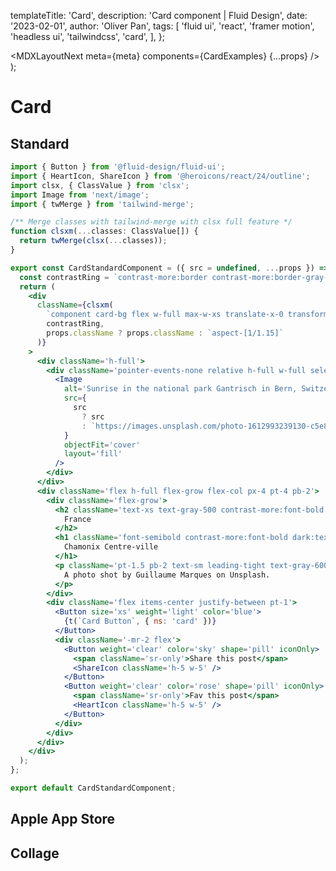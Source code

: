 
  templateTitle: 'Card',
  description: 'Card component | Fluid Design',
  date: '2023-02-01',
  author: 'Oliver Pan',
  tags: [
    'fluid ui',
    'react',
    'framer motion',
    'headless ui',
    'tailwindcss',
    'card',
  ],
};

  <MDXLayoutNext meta={meta} components={CardExamples} {...props} />
);

# Card

## Standard

<CodeFrame title='Standard'>
  <CardExamples.Standard />
</CodeFrame>

```jsx
import { Button } from '@fluid-design/fluid-ui';
import { HeartIcon, ShareIcon } from '@heroicons/react/24/outline';
import clsx, { ClassValue } from 'clsx';
import Image from 'next/image';
import { twMerge } from 'tailwind-merge';

/** Merge classes with tailwind-merge with clsx full feature */
function clsxm(...classes: ClassValue[]) {
  return twMerge(clsx(...classes));
}

export const CardStandardComponent = ({ src = undefined, ...props }) => {
  const contrastRing = `contrast-more:border contrast-more:border-gray-800 dark:contrast-more:border-gray-200`;
  return (
    <div
      className={clsxm(
        `component card-bg flex w-full max-w-xs translate-x-0 transform flex-col overflow-hidden rounded-xl bg-gray-50 shadow  dark:bg-gray-900 dark:contrast-more:bg-black`,
        contrastRing,
        props.className ? props.className : `aspect-[1/1.15]`
      )}
    >
      <div className='h-full'>
        <div className='pointer-events-none relative h-full w-full select-none overflow-hidden'>
          <Image
            alt='Sunrise in the national park Gantrisch in Bern, Switzerland. By Alain from Unsplash.'
            src={
              src
                ? src
                : `https://images.unsplash.com/photo-1612993239130-c5e816a63d8d?ixlib=rb-1.2.1&ixid=MnwxMjA3fDB8MHxwaG90by1wYWdlfHx8fGVufDB8fHx8&auto=format&fit=crop&w=1587&q=80`
            }
            objectFit='cover'
            layout='fill'
          />
        </div>
      </div>
      <div className='flex h-full flex-grow flex-col px-4 pt-4 pb-2'>
        <div className='flex-grow'>
          <h2 className='text-xs text-gray-500 contrast-more:font-bold contrast-more:text-gray-700 dark:text-gray-500 dark:contrast-more:text-gray-300'>
            France
          </h2>
          <h1 className='font-semibold contrast-more:font-bold dark:text-gray-100'>
            Chamonix Centre-ville
          </h1>
          <p className='pt-1.5 pb-2 text-sm leading-tight text-gray-600 contrast-more:font-medium contrast-more:text-gray-900 dark:text-gray-300 dark:contrast-more:text-gray-100'>
            A photo shot by Guillaume Marques on Unsplash.
          </p>
        </div>
        <div className='flex items-center justify-between pt-1'>
          <Button size='xs' weight='light' color='blue'>
            {t(`Card Button`, { ns: 'card' })}
          </Button>
          <div className='-mr-2 flex'>
            <Button weight='clear' color='sky' shape='pill' iconOnly>
              <span className='sr-only'>Share this post</span>
              <ShareIcon className='h-5 w-5' />
            </Button>
            <Button weight='clear' color='rose' shape='pill' iconOnly>
              <span className='sr-only'>Fav this post</span>
              <HeartIcon className='h-5 w-5' />
            </Button>
          </div>
        </div>
      </div>
    </div>
  );
};

export default CardStandardComponent;
```

## Apple App Store

<CodeFrame title='Standard'>
  <CardExamples.AppleStore />
</CodeFrame>

## Collage

<CodeFrame title='Collage'>
  <CardExamples.Collage />
</CodeFrame>

